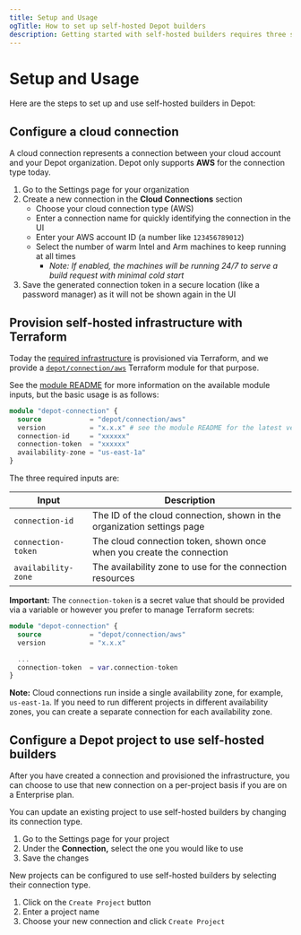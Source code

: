 ```yaml
---
title: Setup and Usage
ogTitle: How to set up self-hosted Depot builders
description: Getting started with self-hosted builders requires three steps, configuring a connection, provisioning Depot resources, and connecting a project.
---
```


# Setup and Usage

Here are the steps to set up and use self-hosted builders in Depot:

## Configure a cloud connection

A cloud connection represents a connection between your cloud account and your Depot organization. Depot only supports **AWS** for the connection type today.

1. Go to the Settings page for your organization
2. Create a new connection in the **Cloud Connections** section
   - Choose your cloud connection type (AWS)
   - Enter a connection name for quickly identifying the connection in the UI
   - Enter your AWS account ID (a number like `123456789012`)
   - Select the number of warm Intel and Arm machines to keep running at all times
     - _Note: If enabled, the machines will be running 24/7 to serve a build request with minimal cold start_
3. Save the generated connection token in a secure location (like a password manager) as it will not be shown again in the UI

## Provision self-hosted infrastructure with Terraform

Today the [required infrastructure](/docs/self-hosted/architecture) is provisioned via Terraform, and we provide a [`depot/connection/aws`](https://registry.terraform.io/modules/depot/connection/aws/latest) Terraform module for that purpose.

See the [module README](https://registry.terraform.io/modules/depot/connection/aws/latest#depotconnectionaws) for more information on the available module inputs, but the basic usage is as follows:

```terraform
module "depot-connection" {
  source            = "depot/connection/aws"
  version           = "x.x.x" # see the module README for the latest version
  connection-id     = "xxxxxx"
  connection-token  = "xxxxxx"
  availability-zone = "us-east-1a"
}
```

The three required inputs are:

| Input               | Description                                                             |
| ------------------- | ----------------------------------------------------------------------- |
| `connection-id`     | The ID of the cloud connection, shown in the organization settings page |
| `connection-token`  | The cloud connection token, shown once when you create the connection   |
| `availability-zone` | The availability zone to use for the connection resources               |

**Important:** The `connection-token` is a secret value that should be provided via a variable or however you prefer to manage Terraform secrets:

```terraform
module "depot-connection" {
  source            = "depot/connection/aws"
  version           = "x.x.x"

  ...
  connection-token  = var.connection-token
}
```

**Note:** Cloud connections run inside a single availability zone, for example, `us-east-1a`. If you need to run different projects in different availability zones, you can create a separate connection for each availability zone.

## Configure a Depot project to use self-hosted builders

After you have created a connection and provisioned the infrastructure, you can choose to use that new connection on a per-project basis if you are on a Enterprise plan.

You can update an existing project to use self-hosted builders by changing its connection type.

1. Go to the Settings page for your project
2. Under the **Connection,** select the one you would like to use
3. Save the changes

New projects can be configured to use self-hosted builders by selecting their connection type.

1. Click on the `Create Project` button
2. Enter a project name
3. Choose your new connection and click `Create Project`
